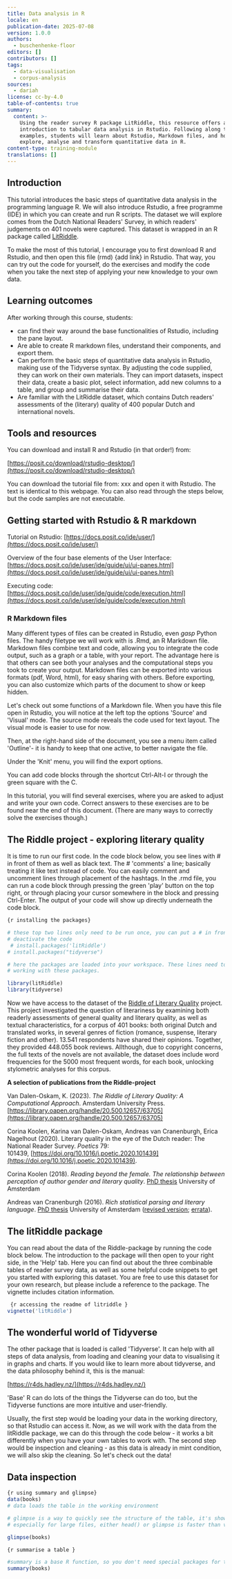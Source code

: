 ```yaml
---
title: Data analysis in R
locale: en
publication-date: 2025-07-08
version: 1.0.0
authors:
  - buschenhenke-floor
editors: []
contributors: []
tags:
  - data-visualisation
  - corpus-analysis
sources:
  - dariah
license: cc-by-4.0
table-of-contents: true
summary:
  content: >-
    Using the reader survey R package LitRiddle, this resource offers a gentle
    introduction to tabular data analysis in Rstudio. Following along the code
    examples, students will learn about Rstudio, Markdown files, and how to
    explore, analyse and transform quantitative data in R.
content-type: training-module
translations: []
---
```

## Introduction

This tutorial introduces the basic steps of quantitative data analysis in the programming language R. We will also introduce Rstudio, a free programme (IDE) in which you can create and run R scripts. The dataset we will explore comes from the Dutch National Readers' Survey, in which readers' judgements on 401 novels were captured. This dataset is wrapped in an R package called [LitRiddle](https://www.rdocumentation.org/packages/litRiddle/versions/1.0.0).

To make the most of this tutorial, I encourage you to first download R and Rstudio, and then open this file (rmd) \{add link} in Rstudio. That way, you can try out the code for yourself, do the exercises and modify the code when you take the next step of applying your new knowledge to your own data.

## Learning outcomes

After working through this course, students:

* can find their way around the base functionalities of Rstudio, including the pane layout.
* Are able to create R markdown files, understand their components, and export them.
* Can perform the basic steps of quantitative data analysis in Rstudio, making use of the Tidyverse syntax. By adjusting the code supplied, they can work on their own materials. They can import datasets, inspect their data, create a basic plot, select information, add new columns to a table, and group and summarise their data.
* Are familiar with the LitRiddle dataset, which contains Dutch readers' assessments of the (literary) quality of 400 popular Dutch and international novels.

## Tools and resources

You can download and install R and Rstudio (in that order!) from:

[https://posit.co/download/rstudio-desktop/](https://posit.co/download/rstudio-desktop/)

You can download the tutorial file from: xxx  and open it with Rstudio. The text is identical to this webpage. You can also read through the steps below, but the code samples are not executable.&#x20;

## Getting started with Rstudio & R markdown

Tutorial on Rstudio: [https://docs.posit.co/ide/user/](https://docs.posit.co/ide/user/)

Overview of the four base elements of the User Interface: [https://docs.posit.co/ide/user/ide/guide/ui/ui-panes.html](https://docs.posit.co/ide/user/ide/guide/ui/ui-panes.html)

Executing code: [https://docs.posit.co/ide/user/ide/guide/code/execution.html](https://docs.posit.co/ide/user/ide/guide/code/execution.html)

### R Markdown files

Many different types of files can be created in Rstudio, even *gasp* Python files. The handy filetype we will work with is .Rmd, an R Markdown file. Markdown files combine text and code, allowing you to integrate the code output, such as a graph or a table, with your report. The advantage here is that others can see both your analyses and the computational steps you took to create your output. Markdown files can be exported into various formats (pdf, Word, html), for easy sharing with others. Before exporting, you can also customize which parts of the document to show or keep hidden.

Let's check out some functions of a Markdown file. When you have this file open in Rstudio, you will notice at the left top the options 'Source' and 'Visual' mode. The source mode reveals the code used for text layout. The visual mode is easier to use for now.&#x20;

Then, at the right-hand side of the document, you see a menu item called 'Outline'- it is handy to keep that one active, to better navigate the file.

Under the 'Knit' menu, you will find the export options.&#x20;

You can add code blocks through the shortcut Ctrl-Alt-I or through the green square with the C.&#x20;

In this tutorial, you will find several exercises, where you are asked to adjust and write your own code. Correct answers to these exercises are to be found near the end of this document. (There are many ways to correctly solve the exercises though.)

## The Riddle project - exploring literary quality

It is time to run our first code. In the code block below, you see lines with # in front of them as well as black text. The # 'comments' a line; basically treating it like text instead of code. You can easily comment and uncomment lines through placement of the hashtags. In the .rmd file, you can run a code block through pressing the green 'play' button on the top right, or through placing your cursor somewhere in the block and pressing Ctrl-Enter. The output of your code will show up directly underneath the code block.&#x20;

```R
{r installing the packages}

# these top two lines only need to be run once, you can put a # in front of the line to 
# deactivate the code 
 # install.packages('litRiddle')
# install.packages("tidyverse")

# here the packages are loaded into your workspace. These lines need to be run every time you're
# working with these packages.

library(litRiddle)
library(tidyverse)

```

Now we have access to the dataset of the [Riddle of Literary Quality](https://literaryquality.huygens.knaw.nl/) project. This project investigated the question of literariness by examining both readerly assessments of general quality and literary quality, as well as textual characteristics, for a corpus of 401 books: both original Dutch and translated works, in several genres of fiction (romance, suspense, literary fiction and other). 13.541 respondents have shared their opinions. Together, they provided 448.055 book reviews. Allthough, due to copyright concerns, the full texts of the novels are not available, the dataset does include word frequencies for the 5000 most frequent words, for each book, unlocking stylometric analyses for this corpus.&#x20;

**A selection of publications from the Riddle-project**

Van Dalen-Oskam, K. (2023). *The Riddle of Literary Quality: A Computational Approach*. Amsterdam University Press. [https://library.oapen.org/handle/20.500.12657/63705](https://library.oapen.org/handle/20.500.12657/63705)

Corina Koolen, Karina van Dalen-Oskam, Andreas van Cranenburgh, Erica Nagelhout (2020). Literary quality in the eye of the Dutch reader: The National Reader Survey. *Poetics* 79: 101439, [https://doi.org/10.1016/j.poetic.2020.101439](https://doi.org/10.1016/j.poetic.2020.101439).

Corina Koolen (2018). *Reading beyond the female. The relationship between perception of author gender and literary quality*. [PhD thesis](http://hdl.handle.net/11245.1/cb936704-8215-4f47-9013-0d43d37f1ce7) University of Amsterdam

Andreas van Cranenburgh (2016). *Rich statistical parsing and literary language*. [PhD thesis](http://hdl.handle.net/11245/1.543163) University of Amsterdam ([revised version](http://andreasvc.github.io/phdthesis_v1.1.pdf); [errata](http://andreasvc.github.io/phderrata.txt)).

## The litRiddle package

You can read about the data of the Riddle-package by running the code block below. The introduction to the package will then open to your right side, in the 'Help' tab. Here you can find out about the three combinable tables of reader survey data, as well as some helpful code snippets to get you started with exploring this dataset. You are free to use this dataset for your own research, but please include a reference to the package. The vignette includes citation information.&#x20;

```R
 {r accessing the readme of litriddle }
vignette('litRiddle')
```

## The wonderful world of Tidyverse

The other package that is loaded is called 'Tidyverse'. It can help with all steps of data analysis, from loading and cleaning your data to visualising it in graphs and charts. If you would like to learn more about tidyverse, and the data philosophy behind it, this is the manual:

[https://r4ds.hadley.nz/](https://r4ds.hadley.nz/)

'Base' R can do lots of the things the Tidyverse can do too, but the Tidyverse functions are more intuitive and user-friendly.

Usually, the first step would be loading your data in the working directory, so that Rstudio can access it. Now, as we will work with the data from the litRiddle package, we can do this through the code below - it works a bit differently when you have your own tables to work with. The second step would be inspection and cleaning - as this data is already in mint condition, we will also skip the cleaning. So let's check out the data!

## Data inspection

```R
{r using summary and glimpse}
data(books)
# data loads the table in the working environment

# glimpse is a way to quickly see the structure of the table, it's showing column names vertically at the left side. (It transposes the data for the sake of easier reading.) 
# especially for large files, either head() or glimpse is faster than view() as the latter will open the entire table.  

glimpse(books)
```



```R
{r summarise a table }

#summary is a base R function, so you don't need special packages for this one
summary(books)
```
